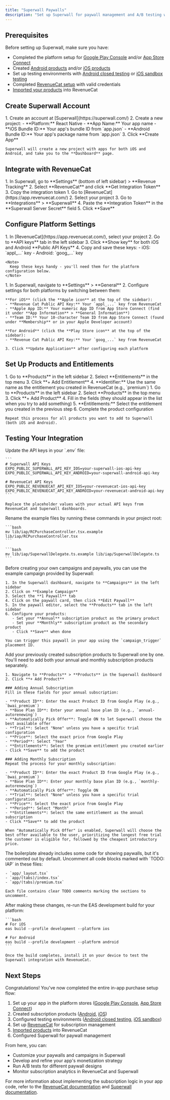 ```yaml
---
title: "Superwall Paywalls"
description: "Set up Superwall for paywall management and A/B testing with RevenueCat integration"
---
```


## Prerequisites

Before setting up Superwall, make sure you have:

- Completed the platform setup for [Google Play Console](./google-play-console-setup) and/or [App Store Connect](./app-store-connect-setup)
- Created [Android products](./android-products) and/or [iOS products](./ios-products)
- Set up testing environments with [Android closed testing](./closed-testing) or [iOS sandbox testing](./ios-sandbox)
- Completed [RevenueCat setup](./revenuecat) with valid credentials
- [Imported your products](./import-products-rc) into RevenueCat

## Create Superwall Account

<Steps>
  <Step title="Create Account and Project">
    1. Create an account at [Superwall](https://superwall.com/)
    2. Create a new project:
       - **Platform:** React Native
       - **App Name:** Your app name
       - **iOS Bundle ID:** Your app's bundle ID from `app.json`
       - **Android Bundle ID:** Your app's package name from `app.json`
    3. Click **Create App**
    
    Superwall will create a new project with apps for both iOS and Android, and take you to the **Dashboard** page.
  </Step>
</Steps>

## Integrate with RevenueCat

<Steps>
  <Step title="Get Integration Token">
    1. In Superwall, go to **Settings** (bottom of left sidebar) > **Revenue Tracking**
    2. Select **RevenueCat** and click **Get Integration Token**
    3. Copy the integration token
  </Step>

  <Step title="Configure RevenueCat Integration">
    1. Go to [RevenueCat](https://app.revenuecat.com/)
    2. Select your project
    3. Go to **Integrations** > **Superwall**
    4. Paste the **Integration Token** in the **Superwall Server Secret** field
    5. Click **Save**
  </Step>
</Steps>

## Configure Platform Settings

<Steps>
  <Step title="Get RevenueCat API Keys">
    1. In [RevenueCat](https://app.revenuecat.com/), select your project
    2. Go to **API keys** tab in the left sidebar
    3. Click **Show key** for both iOS and Android **Public API Keys**
    4. Copy and save these keys:
       - iOS: `appl_...` key
       - Android: `goog_...` key
    
    <Note>
      Keep these keys handy - you'll need them for the platform configuration below.
    </Note>
  </Step>

  <Step title="Configure Platform Settings">
    1. In Superwall, navigate to **Settings** > **General**
    2. Configure settings for both platforms by switching between them:
    
    **For iOS** (click the **Apple icon** at the top of the sidebar):
    - **Revenue Cat Public API Key:** Your `appl_...` key from RevenueCat
    - **Apple App ID:** Your numeric App ID from App Store Connect (find it under **App Information** > **General Information**)
    - **Team ID:** Your 10-character Team ID from App Store Connect (found under **Membership** or in your Apple Developer account)
    
    **For Android** (click the **Play Store icon** at the top of the sidebar):
    - **Revenue Cat Public API Key:** Your `goog_...` key from RevenueCat
    
    3. Click **Update Application** after configuring each platform
  </Step>
</Steps>

## Set Up Products and Entitlements

<Steps>
  <Step title="Create Entitlement">
    1. Go to **Products** in the left sidebar
    2. Select **Entitlements** in the top menu
    3. Click **+ Add Entitlement**
    4. **Identifier:** Use the same name as the entitlement you created in RevenueCat (e.g., `premium`)
  </Step>

  <Step title="Add Products">
    1. Go to **Products** in the left sidebar
    2. Select **Products** in the top menu
    3. Click **+ Add Product**
    4. Fill in the fields (they should appear in the list when you try to add something)
    5. **Entitlements:** Select the entitlement you created in the previous step
    6. Complete the product configuration
    
    Repeat this process for all products you want to add to Superwall (both iOS and Android).
  </Step>
</Steps>

## Testing Your Integration

<Steps>
  <Step title="Configure Environment Variables">
    Update the API keys in your `.env` file:
    
    ```
    # Superwall API Keys
    EXPO_PUBLIC_SUPERWALL_API_KEY_IOS=your-superwall-ios-api-key
    EXPO_PUBLIC_SUPERWALL_API_KEY_ANDROID=your-superwall-android-api-key

    # RevenueCat API Keys
    EXPO_PUBLIC_REVENUECAT_API_KEY_IOS=your-revenuecat-ios-api-key
    EXPO_PUBLIC_REVENUECAT_API_KEY_ANDROID=your-revenuecat-android-api-key
    ```
    
    Replace the placeholder values with your actual API keys from RevenueCat and Superwall dashboards.
  </Step>

  <Step title="Rename Example Files">
    Rename the example files by running these commands in your project root:
    
    ```bash
    mv lib/iap/RCPurchaseController.tsx.example lib/iap/RCPurchaseController.tsx
    ```
    
    ```bash
    mv lib/iap/SuperwallDelegate.ts.example lib/iap/SuperwallDelegate.ts
    ```
  </Step>

  <Step title="Configure Example Campaign and Paywall">
    Before creating your own campaigns and paywalls, you can use the example campaign provided by Superwall:
    
    1. In the Superwall dashboard, navigate to **Campaigns** in the left sidebar
    2. Click on **Example Campaign**
    3. Select the **1 Paywall** tab
    4. Click on the paywall card, then click **Edit Paywall**
    5. In the paywall editor, select the **Products** tab in the left sidebar
    6. Configure your products:
       - Set your **Annual** subscription product as the primary product
       - Set your **Monthly** subscription product as the secondary product
       - Click **Save** when done
    
    You can trigger this paywall in your app using the `campaign_trigger` placement ID.
  </Step>

  <Step title="Configure Google Play Products in Superwall">
    Add your previously created subscription products to Superwall one by one. You'll need to add both your annual and monthly subscription products separately.
    
    1. Navigate to **Products** > **Products** in the Superwall dashboard
    2. Click **+ Add Product**
    
    ### Adding Annual Subscription
    Fill in these fields for your annual subscription:
    
    - **Product ID**: Enter the exact Product ID from Google Play (e.g., `bwai_premium`)
    - **Base Plan ID**: Enter your annual base plan ID (e.g., `annual-autorenewing`)
    - **Automatically Pick Offer**: Toggle ON to let Superwall choose the best available offer
    - **Trial**: Select "None" unless you have a specific trial configuration
    - **Price**: Select the exact price from Google Play
    - **Period**: Select "Year"
    - **Entitlements**: Select the premium entitlement you created earlier
    - Click **Save** to add the product
    
    ### Adding Monthly Subscription
    Repeat the process for your monthly subscription:
    
    - **Product ID**: Enter the exact Product ID from Google Play (e.g., `bwai_premium`)
    - **Base Plan ID**: Enter your monthly base plan ID (e.g., `monthly-autorenewing`)
    - **Automatically Pick Offer**: Toggle ON
    - **Trial**: Select "None" unless you have a specific trial configuration
    - **Price**: Select the exact price from Google Play 
    - **Period**: Select "Month"
    - **Entitlements**: Select the same entitlement as the annual subscription
    - Click **Save** to add the product
    
    When "Automatically Pick Offer" is enabled, Superwall will choose the best offer available to the user, prioritizing the longest free trial the customer is eligible for, followed by the cheapest introductory price.
  </Step>

  <Step title="Uncomment Feature Code">
    The boilerplate already includes some code for showing paywalls, but it's commented out by default.
    Uncomment all code blocks marked with `TODO: IAP` in these files:
    
    - `app/_layout.tsx`
    - `app/(tabs)/index.tsx`
    - `app/(tabs)/premium.tsx`
    
    Each file contains clear TODO comments marking the sections to uncomment.
  </Step>

  <Step title="Build and Test">
    After making these changes, re-run the EAS development build for your platform:
    
    ```bash
    # For iOS
    eas build --profile development --platform ios
    
    # For Android
    eas build --profile development --platform android
    ```
    
    Once the build completes, install it on your device to test the Superwall integration with RevenueCat.
  </Step>
</Steps>

## Next Steps

Congratulations! You've now completed the entire in-app purchase setup flow:

1. Set up your app in the platform stores ([Google Play Console](./google-play-console-setup), [App Store Connect](./app-store-connect-setup))
2. Created subscription products ([Android](./android-products), [iOS](./ios-products))
3. Configured testing environments ([Android closed testing](./closed-testing), [iOS sandbox](./ios-sandbox))
4. Set up [RevenueCat](./revenuecat) for subscription management
5. [Imported products](./import-products-rc) into RevenueCat
6. Configured Superwall for paywall management

From here, you can:

- Customize your paywalls and campaigns in Superwall
- Develop and refine your app's monetization strategy
- Run A/B tests for different paywall designs
- Monitor subscription analytics in RevenueCat and Superwall

For more information about implementing the subscription logic in your app code, refer to the [RevenueCat documentation](https://www.revenuecat.com/docs/getting-started/quickstart) and [Superwall documentation](https://docs.superwall.com/docs).
